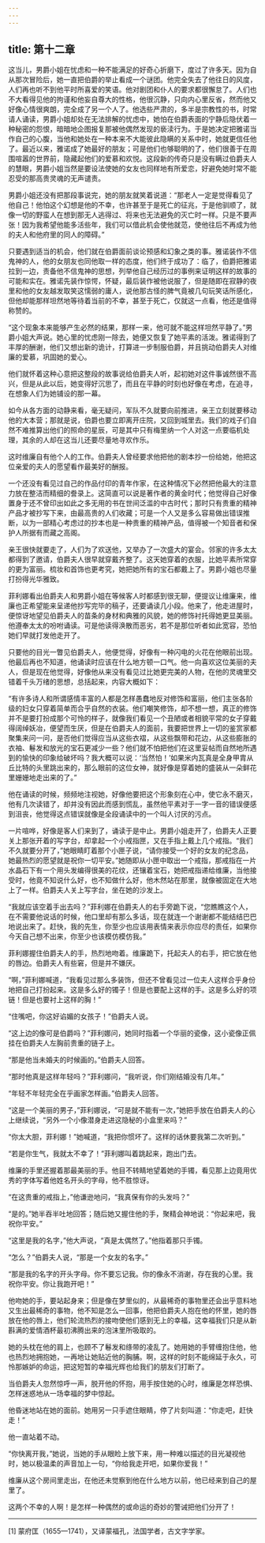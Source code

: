 ```yaml
---
---
---
```

title: 第十二章
---




这当儿，男爵小姐在忧虑和一种不能满足的好奇心折磨下，度过了许多天。因为自从那次冒险后，她一直把伯爵的举止看成一个谜团。他完全失去了他往日的风度，人们再也听不到他平时所喜爱的笑语。他对剧团和仆人的要求都很懈怠了。人们也不大看得见他的拘谨和他妄自尊大的性格，他很沉静，只向内心里反省，然而他又好像心情很爽朗，完全成了另一个人了。他选些严肃的，多半是宗教性的书，时常请人诵读，男爵小姐却处在无法排解的忧虑中，她怕在伯爵表面的宁静后隐伏着一种秘密的怨恨，暗暗地企图报复那被他偶然发现的亵渎行为。于是她决定把雅诺当作自己的心腹，当他和她处在一种本来不大能彼此隐瞒的关系中时，她就更信任他了。最近以来，雅诺成了她最好的朋友；可是他们也够聪明的了，他们很善于在周围喧嚣的世界前，隐藏起他们的爱慕和欢悦。这段新的传奇只是没有瞒过伯爵夫人的慧眼，男爵小姐当然是要设法使她的女友也同样地有所爱恋，好避免她时常不能忍受的那高贵灵魂的无声谴责。

男爵小姐还没有把那段事说完，她的朋友就笑着说道：“那老人一定是觉得看见了他自己！他怕这个幻想是他的不幸，也许甚至于是死亡的征兆，于是他驯顺了，就像一切的野蛮人在想到那无人逃得过、将来也无法避免的灭亡时一样。只是不要声张！因为我希望他能多活些年，我们可以借此机会使他就范，使他往后不再成为他的夫人和他府里的同人的障碍。”

只要遇到适当的机会，他们就在伯爵面前谈论预感和幻象之类的事。雅诺装作不信鬼神的人，他的女朋友也同他取一样的态度，他们终于成功了：临了，伯爵把雅诺拉到一边，责备他不信鬼神的思想，列举他自己经历过的事例来证明这样的故事的可能和实在。雅诺先装作惊愕，怀疑，最后装作被他说服了，但是随即在寂静的夜里和他的女友越发取笑这懦弱的庸人，说他那古怪的脾气竟被几句玩笑话所感化，但他却能那样坦然地等待着当前的不幸，甚至于死亡，仅就这一点看，他还是值得称赞的。

“这个现象本来能够产生必然的结果，那样一来，他可就不能这样坦然平静了。”男爵小姐大声说。她心里的忧虑刚一除去，她便又恢复了她平素的活泼。雅诺得到了丰厚的酬谢，他们又想出新的诡计，打算进一步制服伯爵，并且挑动伯爵夫人对维廉的爱慕，巩固她的爱心。

他们就怀着这种心意把这整段的故事说给伯爵夫人听，起初她对这件事诚然很不高兴，但是从此以后，她变得好沉思了，而且在平静的时刻也好像在考虑，在追寻，在想象人们为她铺设的那一幕。

如今从各方面的动静来看，毫无疑问，军队不久就要向前推进，亲王立刻就要移动他的大本营；那就是说，伯爵也要立即离开庄院，又回到城里去。我们的戏子们自然不难推算出他们的照命的星辰，可是其中只有梅里纳一个人对这一点要临机处理，其余的人却在这当儿还要尽量地寻欢作乐。

这时维廉自有他个人的工作。伯爵夫人曾经要求他把他的剧本抄一份给她，他把这位亲爱的夫人的愿望看作最美好的酬报。

一个还没有看见过自己的作品付印的青年作家，在这种情况下必然把他最大的注意力放在整洁而精细的誊录上。这简直可以说是著作者的黄金时代；他觉得自己好像置身于还不曾印出如此之多无用的书在世间泛滥的中古时代；那时只有贵重的精神产品才被抄写下来，由最高贵的人们收藏；可是一个人又是多么容易做出错误推断，以为一部精心考虑过的抄本也是一种贵重的精神产品，值得被一个知音者和保护人所据有而藏之高阁。

亲王很快就要走了，人们为了欢送他，又举办了一次盛大的宴会。邻家的许多太太都得到了邀请，伯爵夫人很早就穿戴齐整了。这天她穿着的衣服，比她平素所常穿的更为富丽。梳妆和首饰也更考究，她把她所有的宝石都戴上了。男爵小姐也尽量打扮得光华雅致。

菲利娜看出伯爵夫人和男爵小姐在等候客人时都感到很无聊，便提议让维廉来，维廉也正希望能来呈递他抄写完毕的稿子，还要诵读几小段。他来了，他走进屋时，便惊讶地望见伯爵夫人的苗条的身材和典雅的风貌，她的修饰衬托得她更显美丽。他遵奉太太的吩咐诵读。可是他读得涣散而恶劣，若不是那位听者如此宽容，恐怕她们早就打发他走开了。

只要他的目光一瞥见伯爵夫人，他便觉得，好像有一种闪电的火花在他眼前出现。他最后再也不知道，他诵读时应该在什么地方顿一口气。他一向喜欢这位美丽的夫人，但是现在他觉得，好像他从来没有看见过比她更完美的人物，在他的灵魂里交错着千头万绪的思想，总括起来，内容大概如下：

“有许多诗人和所谓感情丰富的人都是怎样愚蠢地反对修饰和富丽，他们主张各阶级的妇女只穿着简单而合乎自然的衣装。他们嘲笑修饰，却不想一想，真正的修饰并不是要打扮成那个可怜的样子，就像我们看见一个丑陋或者相貌平常的女子穿戴得阔绰妖冶，便望而生厌，但是在伯爵夫人的面前，我要把世界上一切的鉴赏家都聚集来问一问，是否他们觉得应当从这些衣褶，从这些飘带和花边，从这些膨胀的衣袖、鬈发和放光的宝石更减少一些？他们就不怕把他们在这里妥帖而自然地所遇到的愉快的印象给破坏吗？我大概可以说：‘当然怕！’如果米内瓦真是全身甲胄从丘比特的头里跳出来的，那么眼前的这位女神，就好像是穿着她的盛装从一朵鲜花里姗姗地走出来的了。”

他在诵读的时候，频频地注视她，好像他要把这个形象刻在心中，使它永不磨灭，他有几次读错了，却并没有因此而感到慌乱，虽然他平素对于一字一音的错误便感到沮丧，他觉得这点错误就像是全段诵读中的一个叫人讨厌的污点。

一片喧哗，好像是客人们来到了，诵读于是中止。男爵小姐走开了，伯爵夫人正要关上那张开着的写字台，却拿起一个小戒指匣，又在手指上戴上几个戒指。“我们不久就要分开了，”她眼睛盯着那个小匣子说，“请你接受一个好的女友的纪念品，她最热烈的愿望就是祝你一切平安。”她随即从小匣中取出一个戒指，那戒指在一片水晶石下有一个用头发编得很美的花纹，还镶着宝石，她把戒指递给维廉，当他接受时，他竟不知说什么好，也不知做什么好，他木然站在那里，就像被固定在大地上了一样。伯爵夫人关上写字台，坐在她的沙发上。

“我就应该空着手出去吗？”菲利娜在伯爵夫人的右手旁跪下说，“您瞧瞧这个人，在不需要他说话的时候，他口里却有那么多话，现在就连一个谢谢都不能结结巴巴地说出来了。赶快，我的先生，你至少也应该用表情来表示你应尽的责任，如果你今天自己想不出来，你至少也该模仿模仿我。”

菲利娜握住伯爵夫人的手，热烈地吻着。维廉跪下，托起夫人的右手，把它放在他的唇边。伯爵夫人有些窘，但是并不嫌厌。

“啊，”菲利娜喊道，“我看见过那么多装饰，但还不曾看见过一位夫人这样合乎身份地把自己打扮起来。这是多么好的镯子！但是也要配上这样的手。这是多么好的项链！但是也要衬上这样的胸！”

“住嘴吧，你这好谄媚的女孩子！”伯爵夫人说。

“这上边的像可是伯爵吗？”菲利娜问，她同时指着一个华丽的瓷像，这小瓷像正佩挂在伯爵夫人左胸前贵重的链子上。

“那是他当未婚夫的时候画的。”伯爵夫人回答。

“那时他真是这样年轻吗？”菲利娜问，“我听说，你们刚结婚没有几年。”

“年轻不年轻完全在乎画家怎样画。”伯爵夫人回答。

“这是一个美丽的男子，”菲利娜说，“可是就不能有一次，”她把手放在伯爵夫人的心上继续说，“另外一个小像潜身走进这隐秘的小盒里来吗？”

“你太大胆，菲利娜！”她喊道，“我把你惯坏了。这样的话休要我第二次听到。”

“若是你生气，我就太不幸了！”菲利娜叫着跳起来，跑出门去。

维廉的手里还握着那最美丽的手。他目不转睛地望着她的手镯，看见那上边竟用优秀的字体写着他姓名开头的字母，他不胜惊讶。

“在这贵重的戒指上，”他谦逊地问，“我真保有你的头发吗？”

“是的。”她半吞半吐地回答；随后她又握住他的手，聚精会神地说：“你起来吧，我祝你平安。”

“这里是我的名字，”他大声说，“真是太偶然了。”他指着那只手镯。

“怎么？”伯爵夫人说，“那是一个女友的名字。”

“那是我的名字的开头字母。你不要忘记我。你的像永不消谢，存在我的心里。我祝你平安。你让我跑开吧！”

他吻她的手，要站起身来；但是像在梦里似的，从最稀奇的事物里还会出乎意料地又生出最稀奇的事物，他不知是怎么一回事，他把伯爵夫人抱在他的怀里，她的唇放在他的唇上，他们轮流热烈的接吻使他们感到无上的幸福，这幸福我们只是从新斟满的爱情酒杯最初沸腾出来的泡沫里所吸取的。

她的头枕在他的肩上，也顾不了鬈发和绦带的凌乱了。她用她的手臂缠抱住他，他也热烈地拥抱她，一再地让她贴近他的胸脯。啊，这样的时刻不能绵延于永久，可怜那嫉妒的命运，把这短暂的幸福光辉也给我们的朋友们打断了。

当伯爵夫人忽然惊呼一声，脱开他的怀抱，用手按住她的心时，维廉是怎样恐惧、怎样迷惑地从一场幸福的梦中惊起。

他昏迷地站在她的面前。她用另一只手遮住眼睛，停了片刻叫道：“你走吧，赶快走！”

他一直站着不动。

“你快离开我，”她说，当她的手从眼睑上放下来，用一种难以描述的目光凝视他时，她以极温柔的声音加上一句，“你给我走开吧，如果你爱我！”

维廉从这个房间里走出，在他还未觉察到他在什么地方以前，他已经来到自己的屋里了。

这两个不幸的人啊！是怎样一种偶然的或命运的奇妙的警诫把他们分开了！



* * *



[1] 蒙府匡（1655—1741），又译蒙福孔，法国学者，古文字学家。